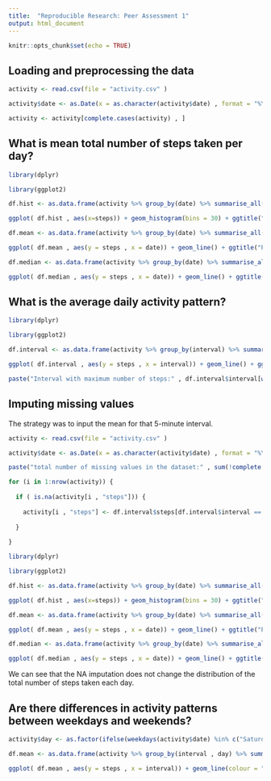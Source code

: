 ```yaml
---
title:  "Reproducible Research: Peer Assessment 1"
output: html_document
---
```


```r
knitr::opts_chunk$set(echo = TRUE)
```


## Loading and preprocessing the data

```r

activity <- read.csv(file = "activity.csv" )

activity$date <- as.Date(x = as.character(activity$date) , format = "%Y-%m-%d" )

activity <- activity[complete.cases(activity) , ]

```



## What is mean total number of steps taken per day?

```r

library(dplyr)

library(ggplot2)

df.hist <- as.data.frame(activity %>% group_by(date) %>% summarise_all(sum))

ggplot( df.hist , aes(x=steps)) + geom_histogram(bins = 30) + ggtitle("Histogram of the total number of steps taken each day")

df.mean <- as.data.frame(activity %>% group_by(date) %>% summarise_all(mean))

ggplot( df.mean , aes(y = steps , x = date)) + geom_line() + ggtitle("Plot of the mean steps taken each day") + ylab("Mean steps")

df.median <- as.data.frame(activity %>% group_by(date) %>% summarise_all(median))

ggplot( df.median , aes(y = steps , x = date)) + geom_line() + ggtitle("Plot of the median steps taken each day") + ylab("median steps")

```

## What is the average daily activity pattern?

```r

library(dplyr)

library(ggplot2)

df.interval <- as.data.frame(activity %>% group_by(interval) %>% summarise_all(mean))

ggplot( df.interval , aes(y = steps , x = interval)) + geom_line() + ggtitle("Plot of the mean steps taken each interval") + ylab("Mean steps")

paste("Interval with maximum number of steps:" , df.interval$interval[which.max(df.interval$steps)] )

```

## Imputing missing values

The strategy was to input the mean for that 5-minute interval.

```r

activity <- read.csv(file = "activity.csv" )

activity$date <- as.Date(x = as.character(activity$date) , format = "%Y-%m-%d" )

paste("total number of missing values in the dataset:" , sum(!complete.cases(activity)))

for (i in 1:nrow(activity)) {
  
  if ( is.na(activity[i , "steps"])) {
    
    activity[i , "steps"] <- df.interval$steps[df.interval$interval == activity[i,"interval"]]
    
  }
  
}

library(dplyr)

library(ggplot2)

df.hist <- as.data.frame(activity %>% group_by(date) %>% summarise_all(sum))

ggplot( df.hist , aes(x=steps)) + geom_histogram(bins = 30) + ggtitle("Histogram of the total number of steps taken each day")

df.mean <- as.data.frame(activity %>% group_by(date) %>% summarise_all(mean))

ggplot( df.mean , aes(y = steps , x = date)) + geom_line() + ggtitle("Plot of the mean steps taken each day") + ylab("Mean steps")

df.median <- as.data.frame(activity %>% group_by(date) %>% summarise_all(median))

ggplot( df.median , aes(y = steps , x = date)) + geom_line() + ggtitle("Plot of the median steps taken each day") + ylab("median steps")

```

We can see that the NA imputation does not change the distribution of the total number of steps taken each day.

## Are there differences in activity patterns between weekdays and weekends?

```r

activity$day <- as.factor(ifelse(weekdays(activity$date) %in% c("Saturday" , "Sunday") == TRUE , yes = "Weekend" , no = "weekday"))

df.mean <- as.data.frame(activity %>% group_by(interval , day) %>% summarise_all(mean))

ggplot( df.mean , aes(y = steps , x = interval)) + geom_line(colour = "blue")  + ylab("Mean steps") +  facet_grid(day ~ .)


```
